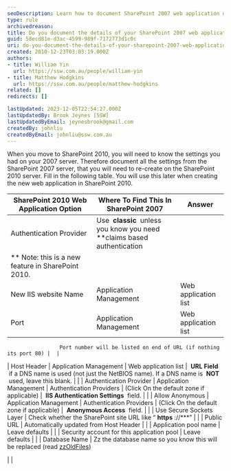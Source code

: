 ```yaml
---
seoDescription: Learn how to document SharePoint 2007 web application details for a smooth migration to SharePoint 2010.
type: rule
archivedreason:
title: Do you document the details of your SharePoint 2007 web application
guid: 58ecd81e-d3ac-4599-989f-7172773d1c0c
uri: do-you-document-the-details-of-your-sharepoint-2007-web-application
created: 2010-12-23T03:03:19.000Z
authors:
- title: William Yin
  url: https://ssw.com.au/people/william-yin
- title: Matthew Hodgkins
  url: https://ssw.com.au/people/matthew-hodgkins
related: []
redirects: []

lastUpdated: 2023-12-05T22:54:27.000Z
lastUpdatedBy: Brook Jeynes [SSW]
lastUpdatedByEmail: jeynesbrook@gmail.com
createdBy: johnliu
createdByEmail: johnliu@ssw.com.au
---
```


When you move to SharePoint 2010, you will need to know the settings you had on your 2007 server.
Therefore document all the settings from the SharePoint 2007 server, that you will need to re-create on the SharePoint 2010 server.
Fill in the following table. You will use this later when creating the new web application in SharePoint 2010.

| **SharePoint 2010 Web Application Option** | **Where To Find This In SharePoint 2007** | **Answer** |
| --- | --- | --- |
| Authentication Provider | Use  **classic**  unless you know you need  **claims based authentication
** Note: this is a new feature in SharePoint 2010. |  |
| New IIS website Name | Application Management | Web application list |  **Name Field** |  |
| Port | Application Management | Web application list |  **URL Field** .

                     Port number will be listed on end of URL (if nothing its port 80) |  |
| Host Header | Application Management | Web application list |  **URL Field**  if a DNS name is used (not just the NetBIOS name).
                     If a DNS name is  **NOT**  used, leave this blank. |  |
| Authentication Provider | Application Management | Authentication Providers | (Click On the default zone if applicable) |  **IIS Authentication Settings**  field. |  |
| Allow Anonymous | Application Management | Authentication Providers | (Click On the default zone if applicable) |  **Anonymous Access**  field. |  |
| Use Secure Sockets Layer | Check whether the SharePoint site URL like “ **https** ://\*\*\*” |  |
| Public URL | Automatically updated from Host Header |  |
| Application pool name | Leave defaults |  |
| Security account for this application pool | Leave defaults |  |
| Database Name | Zz the database name so you know this will be replaced (read [zzOldFiles](/do-you-zz-old-files-rather-than-deleting-them))

 |  |
